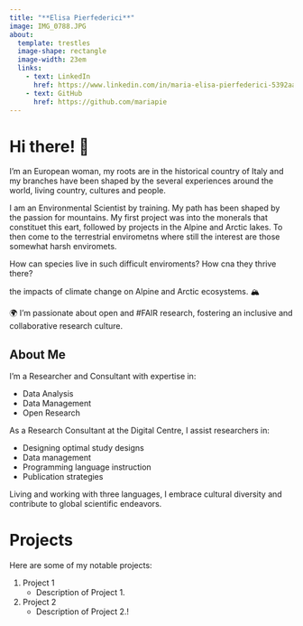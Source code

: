 ```yaml
---
title: "**Elisa Pierfederici**"
image: IMG_0788.JPG
about:
  template: trestles
  image-shape: rectangle
  image-width: 23em
  links:
    - text: LinkedIn
      href: https://www.linkedin.com/in/maria-elisa-pierfederici-5392aa182/
    - text: GitHub
      href: https://github.com/mariapie
---
```


# Hi there! 🌱

I'm an European woman, my roots are in the historical country of Italy and my branches have been shaped by the several experiences around the world, living country, cultures and people. 

I am an Environmental Scientist by training. My path has been shaped by the passion for mountains. My first project was into the monerals that constituet this eart, followed by projects in the Alpine and Arctic lakes. To then come to the terrestrial envirometns where still the interest are those somewhat harsh enviromets. 

How can species live in such difficult enviroments? How cna they thrive there? 

the impacts of climate change on Alpine and Arctic ecosystems. 🏔️

🌍 I'm passionate about open and #FAIR research, fostering an inclusive and collaborative research culture.

## About Me

I'm a Researcher and Consultant with expertise in:

- Data Analysis
- Data Management
- Open Research

As a Research Consultant at the Digital Centre, I assist researchers in:

- Designing optimal study designs
- Data management
- Programming language instruction
- Publication strategies

Living and working with three languages, I embrace cultural diversity and contribute to global scientific endeavors.

<!-- You can insert an image here once you have one -->
<!-- ![Your Image Alt Text](your-image-url.jpg) -->

# Projects

Here are some of my notable projects:

1. Project 1
   - Description of Project 1.

2. Project 2
   - Description of Project 2.!
